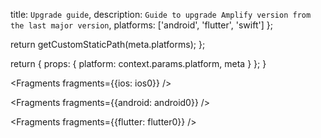 
  title: `Upgrade guide`,
  description: `Guide to upgrade Amplify version from the last major version`,
  platforms: ['android', 'flutter', 'swift']
};

  return getCustomStaticPath(meta.platforms);
};

  return {
    props: {
      platform: context.params.platform,
      meta
    }
  };
}


<Fragments fragments={{ios: ios0}} />


<Fragments fragments={{android: android0}} />


<Fragments fragments={{flutter: flutter0}} />
